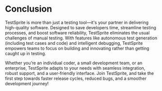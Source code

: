 # Conclusion

TestSprite is more than just a testing tool—it's your partner in delivering high-quality software. Designed to save developers time, streamline testing processes, and boost software reliability, TestSprite eliminates the usual challenges of manual testing. With features like autonomous test generation (including test cases and code) and intelligent debugging, TestSprite empowers teams to focus on building and innovating rather than getting caught up in testing.

Whether you’re an individual coder, a small development team, or an enterprise, TestSprite adapts to your needs with seamless integration, robust support, and a user-friendly interface. Join TestSprite, and take the first step towards faster release cycles, reduced bugs, and a smoother development journey!

